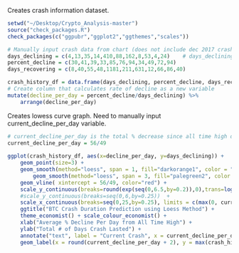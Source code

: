 

Creates crash information dataset. 
```r
setwd("~/Desktop/Crypto_Analysis-master")
source("check_packages.R")
check_packages(c("ggpubr","ggplot2","ggthemes","scales"))

# Manually input crash data from chart (does not include dec 2017 crash onwards)
days_declining = c(4,13,35,14,410,88,162,8,53,4,24)    # days_declining = total # days of overall downtrend since start of crash
percent_decline = c(30,41,39,33,85,76,94,34,49,72,94)
days_recovering = c(8,40,55,48,1181,211,631,12,66,86,40)

crash_history_df = data.frame(days_declining, percent_decline, days_recovering) %>%
# Create column that calculates rate of decline as a new variable
mutate(decline_per_day = percent_decline/days_declining) %>% 
    arrange(decline_per_day)
```


Creates lowess curve graph. Need to manually input current_decline_per_day variable.
```r
# current_decline_per_day is the total % decrease since all time high divided by the total number of days between all time high and today
current_decline_per_day = 56/49
    
ggplot(crash_history_df, aes(x=decline_per_day, y=days_declining)) +
    geom_point(size=3) +
    geom_smooth(method="loess", span = 1, fill="darkorange1", color = "orange3", alpha = 0.45) +
        geom_smooth(method="loess", span = 3, fill="palegreen2", color = "green", alpha = 0.45) +
    geom_vline( xintercept = 56/49, color="red") +
    scale_y_continuous(breaks=round(exp(seq(0,6.5,by=0.2)),0),trans=log2_trans()) +
    #scale_y_continuous(breaks=seq(0,6,by=0.25))  +
    scale_x_continuous(breaks=seq(0,25,by=0.25), limits = c(max(0, current_decline_per_day - 3.5), round(current_decline_per_day + 3.5))) +
    ggtitle("BTC Crash Duration Prediction using Loess Method") +
    theme_economist() + scale_colour_economist() +
    xlab("Average % Decline Per Day from All Time High") +
    ylab("Total # of Days Crash Lasted") +
    annotate("text", label = "Current Crash", x = current_decline_per_day - 0.05, y = 4, size = 4, colour = "red") +
    geom_label(x = round(current_decline_per_day + 2), y = max(crash_history_df$log_days_declining), label = "Orange Model = More Conservative")
```

